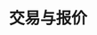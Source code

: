 ---
title: '交易与报价'
openapi: '/api-reference/market-data/options/zh/openapi.yaml GET /market-data/v1/options/trades-quotes'
---
